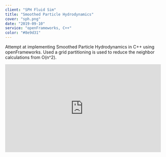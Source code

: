 ```yaml
---
client: "SPH Fluid Sim"
title: "Smoothed Particle Hydrodynamics"
cover: "sph.png"
date: "2019-09-10"
service: "openFrameworks, C++"
color: "#8e9d31"
---
```


Attempt at implementing Smoothed Particle Hydrodynamics in C++ using openFrameworks. Used a grid partitioning is used to reduce the neighbor calculations from O(n^2).

<div style="width:100%;height:0px;position:relative;padding-bottom:56.250%;"><iframe src="https://streamable.com/s/dzgos/rizdya" frameborder="0" width="100%" height="100%" allowfullscreen style="width:100%;height:100%;position:absolute;left:0px;top:0px;overflow:hidden;"></iframe></div>
